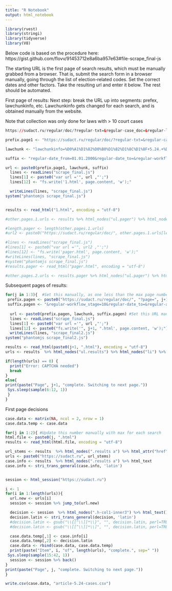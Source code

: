 ```yaml
---
title: "R Notebook"
output: html_notebook
---
```


```r
library(rvest)
library(stringi)
library(tidyverse)
library(V8)
```



Below code is based on the procedure here: https://gist.github.com/flovv/91453712e8a6ba957e63#file-scrape_final-js 

The starting URL is the first page of search results, which must be manually grabbed from a browser. That is, submit the search form in a browser manually, going through the list of election-related codes. Set the correct dates and other factors. Take the resulting url and enter it below. The rest should be automated.

First page of results:
Next step: break the URL up into segments: prefex, lawchunkinfo, etc. Lawchunkinfo gets changed for each search, and is obtained manually from the website.


Note that collection was only done for laws with > 10 court cases

```r
https://sudact.ru/regular/doc/?regular-txt=&regular-case_doc=&regular-lawchunkinfo=%D0%A1%D1%82%D0%B0%D1%82%D1%8C%D1%8F+5.24.+%D0%9D%D0%B0%D1%80%D1%83%D1%88%D0%B5%D0%BD%D0%B8%D0%B5+%D1%83%D1%81%D1%82%D0%B0%D0%BD%D0%BE%D0%B2%D0%BB%D0%B5%D0%BD%D0%BD%D0%BE%D0%B3%D0%BE+%D0%B7%D0%B0%D0%BA%D0%BE%D0%BD%D0%BE%D0%BC+%D0%BF%D0%BE%D1%80%D1%8F%D0%B4%D0%BA%D0%B0+%D0%BF%D0%BE%D0%B4%D1%81%D1%87%D0%B5%D1%82%D0%B0+%D0%B3%D0%BE%D0%BB%D0%BE%D1%81%D0%BE%D0%B2%2C+%D0%BE%D0%BF%D1%80%D0%B5%D0%B4%D0%B5%D0%BB%D0%B5%D0%BD%D0%B8%D1%8F+%D1%80%D0%B5%D0%B7%D1%83%D0%BB%D1%8C%D1%82%D0%B0%D1%82%D0%BE%D0%B2+%D0%B2%D1%8B%D0%B1%D0%BE%D1%80%D0%BE%D0%B2%2C+%D1%80%D0%B5%D1%84%D0%B5%D1%80%D0%B5%D0%BD%D0%B4%D1%83%D0%BC%D0%B0%2C+%D0%BF%D0%BE%D1%80%D1%8F%D0%B4%D0%BA%D0%B0+%D1%81%D0%BE%D1%81%D1%82%D0%B0%D0%B2%D0%BB%D0%B5%D0%BD%D0%B8%D1%8F+%D0%BF%D1%80%D0%BE%D1%82%D0%BE%D0%BA%D0%BE%D0%BB%D0%B0+%D0%BE%D0%B1+%D0%B8%D1%82%D0%BE%D0%B3%D0%B0%D1%85+%D0%B3%D0%BE%D0%BB%D0%BE%D1%81%D0%BE%D0%B2%D0%B0%D0%BD%D0%B8%D1%8F+%D1%81+%D0%BE%D1%82%D0%BC%D0%B5%D1%82%D0%BA%D0%BE%D0%B9+%22%D0%9F%D0%BE%D0%B2%D1%82%D0%BE%D1%80%D0%BD%D1%8B%D0%B9%22+%D0%B8%D0%BB%D0%B8+%22%D0%9F%D0%BE%D0%B2%D1%82%D0%BE%D1%80%D0%BD%D1%8B%D0%B9+%D0%BF%D0%BE%D0%B4%D1%81%D1%87%D0%B5%D1%82+%D0%B3%D0%BE%D0%BB%D0%BE%D1%81%D0%BE%D0%B2%22%28%D0%9A%D0%9E%D0%90%D0%9F%29&regular-date_from=01.01.2000&regular-date_to=&regular-workflow_stage=10&regular-area=&regular-court=&regular-judge=#searchResult
```


```r
prefix.page1 <- "https://sudact.ru/regular/doc/?regular-txt=&regular-case_doc=&regular-"

lawchunk <- "lawchunkinfo=%D0%A1%D1%82%D0%B0%D1%82%D1%8C%D1%8F+5.24.+%D0%9D%D0%B0%D1%80%D1%83%D1%88%D0%B5%D0%BD%D0%B8%D0%B5+%D1%83%D1%81%D1%82%D0%B0%D0%BD%D0%BE%D0%B2%D0%BB%D0%B5%D0%BD%D0%BD%D0%BE%D0%B3%D0%BE+%D0%B7%D0%B0%D0%BA%D0%BE%D0%BD%D0%BE%D0%BC+%D0%BF%D0%BE%D1%80%D1%8F%D0%B4%D0%BA%D0%B0+%D0%BF%D0%BE%D0%B4%D1%81%D1%87%D0%B5%D1%82%D0%B0+%D0%B3%D0%BE%D0%BB%D0%BE%D1%81%D0%BE%D0%B2%2C+%D0%BE%D0%BF%D1%80%D0%B5%D0%B4%D0%B5%D0%BB%D0%B5%D0%BD%D0%B8%D1%8F+%D1%80%D0%B5%D0%B7%D1%83%D0%BB%D1%8C%D1%82%D0%B0%D1%82%D0%BE%D0%B2+%D0%B2%D1%8B%D0%B1%D0%BE%D1%80%D0%BE%D0%B2%2C+%D1%80%D0%B5%D1%84%D0%B5%D1%80%D0%B5%D0%BD%D0%B4%D1%83%D0%BC%D0%B0%2C+%D0%BF%D0%BE%D1%80%D1%8F%D0%B4%D0%BA%D0%B0+%D1%81%D0%BE%D1%81%D1%82%D0%B0%D0%B2%D0%BB%D0%B5%D0%BD%D0%B8%D1%8F+%D0%BF%D1%80%D0%BE%D1%82%D0%BE%D0%BA%D0%BE%D0%BB%D0%B0+%D0%BE%D0%B1+%D0%B8%D1%82%D0%BE%D0%B3%D0%B0%D1%85+%D0%B3%D0%BE%D0%BB%D0%BE%D1%81%D0%BE%D0%B2%D0%B0%D0%BD%D0%B8%D1%8F+%D1%81+%D0%BE%D1%82%D0%BC%D0%B5%D1%82%D0%BA%D0%BE%D0%B9+%22%D0%9F%D0%BE%D0%B2%D1%82%D0%BE%D1%80%D0%BD%D1%8B%D0%B9%22+%D0%B8%D0%BB%D0%B8+%22%D0%9F%D0%BE%D0%B2%D1%82%D0%BE%D1%80%D0%BD%D1%8B%D0%B9+%D0%BF%D0%BE%D0%B4%D1%81%D1%87%D0%B5%D1%82+%D0%B3%D0%BE%D0%BB%D0%BE%D1%81%D0%BE%D0%B2%22%28%D0%9A%D0%9E%D0%90%D0%9F%29&" #This is replaced manually each time

suffix <- "regular-date_from=01.01.2000&regular-date_to=&regular-workflow_stage=10&regular-area=&regular-court=&regular-judge=#searchResult"
```



```r
url <- paste0(prefix.page1, lawchunk, suffix)
  lines <- readLines("scrape_final.js")
  lines[1] <- paste0("var url ='", url ,"';")
  lines[12] <- "fs.write('1.html', page.content, 'w');"

  writeLines(lines, "scrape_final.js")
system("phantomjs scrape_final.js")


results <- read_html("1.html", encoding = "utf-8")

#other.pages.1.urls <- results %>% html_nodes("ul.pager") %>% html_nodes("li") %>% html_nodes("a") %>% html_attr("href")

#length.pager <- length(other.pages.1.urls)
#url2 <- paste0("https://sudact.ru/regular/doc/", other.pages.1.urls[length.pager])

#lines <- readLines("scrape_final.js")
#lines[1] <- paste0("var url ='", url2 ,"';")
#lines[12] <- "fs.write('pager.html', page.content, 'w');"
#writeLines(lines, "scrape_final.js")
#system("phantomjs scrape_final.js")
#results.pager <- read_html("pager.html", encoding = "utf-8")

#other.pages.2.urls <- results.pager %>% html_nodes("ul.pager") %>% html_nodes("li") %>% html_nodes("a") %>% html_attr("href") #This process goes to the farthest page in the javascript, step by step. I'm not sure if there's a better way to do this automatically, since html_session can't navigate the js. Best solution may be to manually get the relevant starting url, as well as the relevant max page.


```

Subsequent pages of results:

```r
for(j in 1:3){  #Set this manually, as one less than the max page number
 prefix.pagen <- paste0("https://sudact.ru/regular/doc/", "?page=", j+1, "&regular-court=&regular-date_from=01.01.2000&regular-case_doc=&regular-")
 suffix.pagen <- "&regular-workflow_stage=10&regular-date_to=&regular-area=&regular-txt=&_=1600966231893&regular-judge="
  
  url <- paste0(prefix.pagen, lawchunk, suffix.pagen) #Set this URL manually as well
  lines <- readLines("scrape_final.js")
  lines[1] <- paste0("var url ='", url ,"';")
  lines[12] <- paste0("fs.write('", j+1, ".html', page.content, 'w');")
  writeLines(lines, "scrape_final2.js")
system("phantomjs scrape_final2.js")

results <- read_html(paste0(j+1, ".html"), encoding = "utf-8")
urls <- results  %>% html_nodes("ul.results") %>% html_nodes("li") %>% html_nodes("h4") %>% html_nodes("a") %>% html_attr("href")

if(length(urls) == 0) {
  print("Error: CAPTCHA needed")
  break
}
else{
print(paste("Page", j+1, "complete. Switching to next page."))
 Sys.sleep(sample(6:12, 1))
 }
}

```

First page decisions
```r
case.data <- matrix(NA, ncol = 2, nrow = 1)
case.data.temp <- case.data

for(j in 1:2){ #Update this number manually with max for each search
html.file <- paste0(j, ".html")
results <- read_html(html.file, encoding = "utf-8")

url_stems <- results  %>% html_nodes(".results a") %>% html_attr("href")
urls <- paste0("https://sudact.ru", url_stems)
case.info <- results  %>% html_nodes(".results a") %>% html_text
case.info <- stri_trans_general(case.info, 'latin')


session <- html_session("https://sudact.ru")

i <- 1
for(i in 1:length(urls)){
  url.new <- urls[i]
  session <- session %>% jump_to(url.new)

  decision <- session  %>% html_nodes(".h-col1-inner3") %>% html_text()
  decision.latin <- stri_trans_general(decision, 'latin')
  #decision.latin <- gsub("\\{[^\\]]*\\}", "", decision.latin, perl=TRUE) #Removes text between curly braces
  #decision.latin <- gsub("\\[[^\\]]*\\]", "", decision.latin, perl=TRUE) #Removes text between square brackets

  case.data.temp[,1] <- case.info[i]
  case.data.temp[,2] <- decision.latin
  case.data <- rbind(case.data, case.data.temp)
  print(paste("Item", i, "of", length(urls), "complete.", sep=" "))
 Sys.sleep(sample(15:42, 1))
  session <- session %>% back()
}
print(paste("Page", j, "complete. Switching to next page."))
}

write.csv(case.data, "article-5.24-cases.csv")
```



